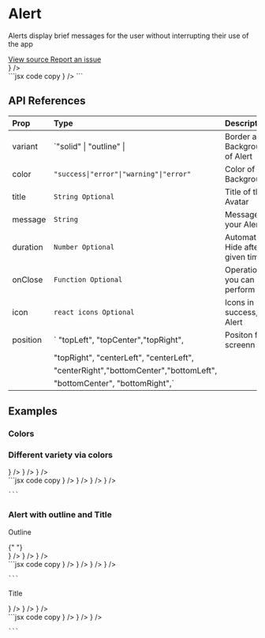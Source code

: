
<h1 className="text-4xl mt-5 font-bold">Alert</h1>
<p className="text-xl">
  Alerts display brief messages for the user without interrupting their use of
  the app
</p>
<div className="flex justify-start items-center gap-7 my-3 p-2">
  <a
    className="group text-sky-600 transition duration-300"
    href="https://github.com/CuriousCoder00/percept-ui/blob/main/package/src/components/Alert/index.tsx"
    target="_blank"
  >
    View source <MdArrowOutward className="inline" />
    <span className="block max-w-0 group-hover:max-w-full transition-all duration-500 h-0.5 bg-sky-600"></span>
  </a>
  <a
    className="group text-sky-600 transition duration-300"
    href="https://github.com/CuriousCoder00/percept-ui/issues/new?title=[Alert]%20Issue"
    target="_blank"
  >
    Report an issue <MdArrowOutward className="inline" />
    <span className="block max-w-0 group-hover:max-w-full transition-all duration-500 h-0.5 bg-sky-600"></span>
  </a>
</div>

<div className="flex flex-col my-6 ">
  <div className="p-3 bg-blue-500/15 rounded-lg">
    <Alert
      variant="solid"
      color="success"
      position="center"
      message="Here is a gentle confirmation that your action was successful."
      icon={<IoMdDoneAll />}
    />
  </div>
  <div className="block text-wrap w-full py-0">
    ```jsx code copy
    <Alert
      variant="solid"
      color="success"
      position="center"
      message="Here is a gentle confirmation that your action was successful."
      icon={<IoMdDoneAll />}
    />
    ```
  </div>
</div>

## API References

| Prop     | Type                                       | Description                         | Default     |
| :------- | :----------------------------------------- | :---------------------------------- | :---------- |
| variant  | `"solid" \| "outline" \|                   | Border and Background of Alert      | solid       |
| color    | `"success\|"error"\|"warning"\|"error"`    | Color of Background                 | success     |
| title    | `String Optional`                          | Title of the Avatar                 | ""          |
| message  | `String`                                   | Message for your Alert              | success     |
| duration | `Number Optional`                          | Automatically Hide after given time | ""          |
| onClose  | `Function Optional`                        | Operation you can perform           | console.log |
| icon     | `react icons Optional`                     | Icons in success,error Alert        | React icons |
| position | ` "topLeft", "topCenter","topRight",       | Positon for ur screenn              | center      |
|          | "topRight", "centerLeft", "centerLeft",    |
|          | "centerRight","bottomCenter","bottomLeft", |
|          | "bottomCenter", "bottomRight",`            |

## Examples

### Colors

<h3 className="text-xl mb-3"> Different variety via colors </h3> 
<div className="flex  flex-col my-6"> 
<div className="flex gap-2  w-full p-4 bg-blue-500/15 mb-2 rounded-lg" style={{height:"150px"}}> 
<div className="flex flex-col">
 <Alert 
 variant="solid"
 color="error"
 position="topCenter" 
 message="This is an solid error Alert." 
 icon={<MdError/>} 
  />
 <Alert 
 variant="solid"
 color="info"
 position="bottomCenter" 
 message="This is an solid info Alert." 
 icon={<MdInfo/>} 
 />
 <Alert 
 variant="solid"
 color="warning"
 position="bottomRight" 
 message="This is an solid warning Alert." 
 icon={<MdWarning/>} 
 />
</div>
</div>  
  <div className="block text-wrap w-full py-0">
    ```jsx code copy 
     <Alert 
 variant="solid"
 color="error"
 position="bottomCenter" 
 message="This is an solid error Alert." 
 icon={<MdError/>} 
   /> 
    <Alert 
 variant="solid"
 color="error"
 position="topCenter" 
 message="This is an solid error Alert."
 icon={<MdError/>}
  /> 
 <Alert 
 variant="solid"
 color="info"
 position="bottomRight" 
 message="This is an solid info Alert." 
 icon={<MdInfo/>}   
  />
  <Alert 
 variant="solid"
 color="warning"
 position="center" 
 message="This is an solid warning Alert." 
 icon={<MdWarning/>} 
 />

    ```

  </div>

</div>
<h3 className="text-2xl">Alert with outline and Title </h3>
<p className="text-xl mt-5">Outline</p>{" "}

<div className="flex  flex-col my-6"> 
<div className="flex gap-2  w-full p-4 bg-blue-500/15 mb-2 rounded-lg" style={{height:"150px"}}> 
 <Alert 
 variant="outline"
 color="error"
 position="topRight" 
 message="This is an Outline error Alert." 
 icon={<MdError/>} 
  />
 <Alert 
 variant="outline"
 color="info"
 position="bottomLeft" 
 message="This is an Outline info Alert." 
 icon={<MdInfo/>} 
 />
 <Alert 
 variant="outline"
 color="warning"
 position="bottomRight" 
 message="This is an Outline warning Alert." 
 icon={<MdWarning/>} 
 />
</div>  
  <div className="block text-wrap w-full py-0">
    ```jsx code copy 
     <Alert 
 variant="outline"
 color="error"
 position="topRight" 
 message="This is an Outline error Alert." 
 icon={<MdError/>} 
   /> 
    <Alert 
 variant="outline"
 color="error"
 position="bottomLeft" 
 message="This is an Outline error Alert."
 icon={<MdError/>}
  /> 
 <Alert 
 variant="outline"
 color="info"
 position="bottomRight" 
 message="This is an Outline info Alert." 
 icon={<MdInfo/>}   
  />
  <Alert 
 variant="outline"
 color="warning"
 position="center" 
 message="This is an Outline warning Alert." 
 icon={<MdWarning/>} 
 />

    ```

  </div>

</div>

<p className="mt-2 text-xl">Title</p>

<div className="flex  flex-col my-6"> 
<div className="flex gap-2  w-full p-4 bg-blue-500/15 mb-2 rounded-lg" style={{height:"150px"}}> 
 <Alert 
 variant="outline"
 color="error"
 position="topRight"  
 title="success"
 message="This is an Outline error Alert." 
 icon={<MdError/>} 
  />
 <Alert 
 variant="outline"
 color="info" 
 title="Information"
 position="centerRight" 
 message="This is an Outline info Alert." 
 icon={<MdInfo/>} 
 />
 <Alert 
 variant="outline"
 color="warning" 
 title="Warning"
 position="centerLeft" 
 message="This is an Outline warning Alert." 
 icon={<MdWarning/>} 
 />
</div>  
  <div className="block text-wrap w-full py-0">
    ```jsx code copy 
    <Alert 
 variant="outline"
 color="error" 
 title="Error"
 position="bottomLeft" 
 message="This is an Outline error Alert."
 icon={<MdError/>}
  /> 
 <Alert 
 variant="outline"
 color="info"  
 title="Information"
 position="centerRight" 
 message="This is an Outline info Alert." 
 icon={<MdInfo/>}   
  />
  <Alert 
 variant="outline"
 color="warning" 
 title="Warning"
 position="centerLeft" 
 message="This is an Outline warning Alert." 
 icon={<MdWarning/>} 
 />

    ```

  </div>

</div>
